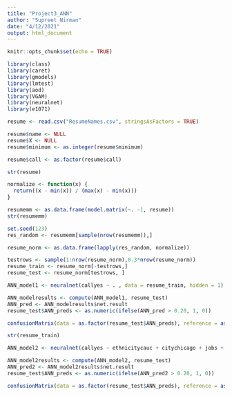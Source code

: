 ```yaml
---
title: "Project3_ANN"
author: "Supreet Nirman"
date: "4/12/2021"
output: html_document
---
```


```r
knitr::opts_chunk$set(echo = TRUE)

library(class)
library(caret)
library(gmodels)
library(lmtest)
library(aod)
library(VGAM)
library(neuralnet)
library(e1071)
```

```r
resume <- read.csv("ResumeNames.csv", stringsAsFactors = TRUE)

resume$name <- NULL
resume$X <- NULL
resume$minimum <- as.integer(resume$minimum)

resume$call <- as.factor(resume$call)

str(resume)
```

```r
normalize <- function(x) { 
  return((x - min(x)) / (max(x) - min(x)))
}

resumemm <- as.data.frame(model.matrix(~. -1, resume))
str(resumemm)

set.seed(123)
res_random <- resumemm[sample(nrow(resumemm)),]

resume_norm <- as.data.frame(lapply(res_random, normalize))
```

```r
testrows <- sample(1:nrow(resume_norm),0.3*nrow(resume_norm))
resume_train <- resume_norm[-testrows,]
resume_test <- resume_norm[testrows, ]
```

```r
ANN_model1 <- neuralnet(callyes ~ . , data = resume_train, hidden = 1)

ANN_modelresults <- compute(ANN_model1, resume_test)
ANN_pred <- ANN_modelresults$net.result
resume_test$ANN_preds <- as.numeric(ifelse(ANN_pred > 0.20, 1, 0))

confusionMatrix(data = as.factor(resume_test$ANN_preds), reference = as.factor(resume_test$callyes), positive = '1')

str(resume_train)

ANN_model2 <- neuralnet(callyes ~ ethnicitycauc + citychicago + jobs + experience + honorsyes + holesyes + emailyes + specialyes + collegeyes + equalyes + reqeducyes + reqcompyes + reqorgyes + industryfinance.insurance.real.estate + industryhealth.education.social.services + industrymanufacturing + industrytrade + industrytransport.communication + industryunknown , data = resume_train, hidden = 1)

ANN_model2results <- compute(ANN_model2, resume_test)
ANN_pred2 <- ANN_model2results$net.result
resume_test$ANN_preds <- as.numeric(ifelse(ANN_pred2 > 0.20, 1, 0))

confusionMatrix(data = as.factor(resume_test$ANN_preds), reference = as.factor(resume_test$callyes), positive = '1')

```


